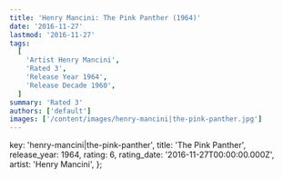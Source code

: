 ```yaml
---
title: 'Henry Mancini: The Pink Panther (1964)'
date: '2016-11-27'
lastmod: '2016-11-27'
tags:
  [
    'Artist Henry Mancini',
    'Rated 3',
    'Release Year 1964',
    'Release Decade 1960',
  ]
summary: 'Rated 3'
authors: ['default']
images: ['/content/images/henry-mancini|the-pink-panther.jpg']
---
```


  key: 'henry-mancini|the-pink-panther',
  title: 'The Pink Panther',
  release_year: 1964,
  rating: 6,
  rating_date: '2016-11-27T00:00:00.000Z',
  artist: 'Henry Mancini',
};

<MusicRating data={data} />
